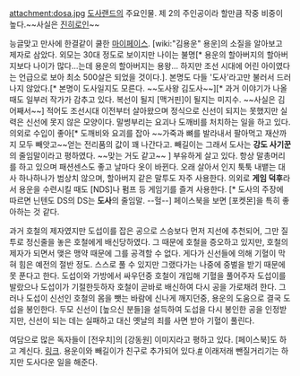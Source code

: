 attachment:dosa.jpg
[[도사랜드]]의 주요인물. 제 2의 주인공이라 할만큼 작중 비중이 높다.~~사실은 [[진히로인]]~~

능글맞고 만사에 한결같이 쿨한 [[마이페이스]]. [wiki:"김용운" 용운]의 소질을 알아보고 제자로 삼았다. 외모는 30대 정도로 보이지만 나이는 불명[* 용운의 할아버지의 할아버지보다 나이가 많다...는데 용운의 할아버지는 용왕... 하지만 조선 시대에 어린 아이였다는 언급으로 보아 최소 500살은 되었을 것이다.]. 본명도 다들 '도사'라고만 불러서 드러나지 않았다.[* 본명이 도사일지도 모른다. ~~도사왕 김도사~~][* 과거 이야기가 나올 때도 일부러 작가가 감추고 있다. 복선이 될지 [맥거핀]이 될지는 미지수. ~~사실은 김어째서~~] 적어도 조선시대 이전부터 살아왔으며 정식으로 신선이 되지는 못했지만 실력은 신선에 못지 않은 모양이다. 말썽부리는 요괴나 도깨비를 처치하는 일을 하고 있다. 의외로 수입이 좋아[* 도깨비와 요괴를 잡아 ~~가죽과 뼈를 발라내서 팔아먹고 재산까지 모두 빼앗고~~얻는 전리품의 값이 꽤 나간다고. 빼길이는 그래서 도사는 '''강도 사기꾼'''의 줄임말이라고 평하였다. ~~맞는 거도 같고~~ ] 부유하게 살고 있다. 항상 말총머리를 하고 있으며 패션센스도 좋고 날마다 옷이 바뀐다. 오래 살아서 인지 툭툭 내뱉는 대사 하나하나가 범상치 않으며, 할아버지 같은 말투도 자주 사용한다. 의외로 '''게임 덕후'''라서 용운을 수련시킬 때도 [NDS]나 펌프 등 게임기를 즐겨 사용한다. [* 도사의 주장에 따르면 닌텐도 DS의 DS는 '''도사'''의 줄임말. --헐--] 페이스북을 보면 [포켓몬]을 특히 좋아하는 것 같다.

과거 호철의 제자였지만 도섭이를 잡은 공으로 스승보다 먼저 지선에 추천되어, 그만 질투로 정신줄을 놓은 호철에게 배신당하였다. 그 때문에 호철을 증오하고 있지만, 호철의 제자가 되면서 맺은 맹약 때문에 그를 공격할 수 없다. 게다가 신선들에 의해 기혈이 막혀 힘은 예전의 절반 정도. 스스로 풀 수 있지만 그랬다가는 나중에 중벌을 받기 때문에 못 푼다고 한다. 도섭이와 가방에서 싸우던중 호철이 개입해 기혈을 풀어주자 도섭이를 발랐으나 도섭이가 기절한듯하자 호철이 곧바로 배신하여 다시 공을 가로채려 한다. 그러나 도섭이 신선인 호철의 몸을 뺏는 바람에 신나게 깨지던중, 용운의 도움으로 결국 도섭을 봉인한다. 두모 신선이 [높으신 분들]을 설득하여 도섭을 다시 봉인한 공을 인정받지만, 신선이 되는 데는 실패하고 대신 옛날의 죄를 사면 받아 기혈이 풀린다.

여담으로 많은 독자들이 [전우치]의 [강동원] 이미지라고 평하고 있다. [페이스북]도 하고 계신다. [http://www.facebook.com/dosanim 링크]. 용운이와 빼길이가 친구로 추가되어 있다.[http://img2.ruliweb.daum.net/mypi/gup/81/1376_1.jpg #] 이래저래 뺀질거리기는 하지만 도사다운 일을 해준다.
